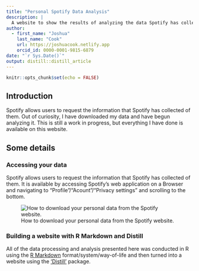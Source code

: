 ```yaml
---
title: "Personal Spotify Data Analysis"
description: |
  A website to show the results of analyzing the data Spotify has collected of me.
author:
  - first_name: "Joshua"
    last_name: "Cook"
    url: https://joshuacook.netlify.app
    orcid_id: 0000-0001-9815-6879
date: "`r Sys.Date()`"
output: distill::distill_article
---
```


```r
knitr::opts_chunk$set(echo = FALSE)
```

## Introduction

Spotify allows users to request the information that Spotify has collected of them.
Out of curiosity, I have downloaded my data and have begun analyzing it.
This is still a work in progress, but everything I have done is available on this website.

## Some details

### Accessing your data

Spotify allows users to request the information that Spotify has collected of them.
It is available by accessing Spotify's web application on a Browser and navigating to "Profile"/"Acount"/"Privacy settings" and scrolling to the bottom.

![How to download your personal data from the Spotify website.](misc-assets/spotify-data-download-request.png)

### Building a website with R Markdown and Distill

All of the data processing and analysis presented here was conducted in R using the [R Markdown](https://bookdown.org/yihui/rmarkdown/) format/system/way-of-life and then turned into a website using the  ['Distill'](https://rstudio.github.io/distill/) package.
